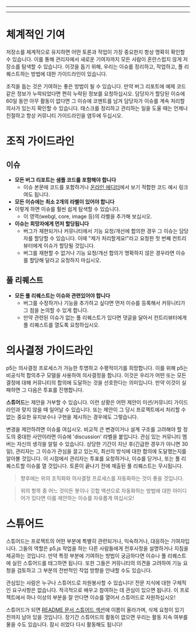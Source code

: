 
---

---
# 체계적인 기여
저장소를 체계적으로 유지하면 어떤 토론과 작업이 가장 중요한지 항상 명확히 확인할 수 있습니다. 이를 통해 관리자에서 새로운 기여자까지 모든 사람이 혼란스럽지 않게 저장소를 탐색할 수 있습니다. 이것을 돕기 위해, 우리는 이슈를 정리하고, 작업하고, 풀 리퀘스트하는 방법에 대한 가이드라인이 있습니다.

조직을 돕는 것은 기여하는 좋은 방법이 될 수 있습니다. 만약 버그 리포트에 예제 코드 같은 정보가 누락되었다면 편히 누락된 정보를 요청하십시오. 담당자가 할당된 이슈에 60일 동안 아무 활동이 없다면 그 이슈에 코멘트를 남겨 담당자가 이슈를 계속 처리할 의사가 있는지 확인할 수 있습니다. 태스크를 정리하고 관리하는 일을 도울 때는 언제나 친절하고 항상 커뮤니티 가이드라인을 염두에 두십시오.



# 조직 가이드라인

## 이슈
- **모든 버그 리포트는 샘플 코드를 포함해야 합니다**
  - 이슈 본문에 코드를 포함하거나 [온라인 에디터](editor.p5js.org)에서 보기 적합한 코드 예시 링크여도 됩니다.
- **모든 이슈에는 최소 2개의 라벨이 있어야 합니다**
- 이렇게 하면 이슈를 훨씬 쉽게 탐색할 수 있습니다. 
  - 이 영역(webgl, core, image 등)의 라벨을 추가해 보십시오. 
- **이슈는 희망자에게 먼저 할당됩니다**
  - 버그가 재현되거나 커뮤니티에서 기능 요청/개선에 합의한 경우 그 이슈는 담당자를 할당할 수 있습니다. 이때 "제가 처리할게요!"라고 요청한 첫 번째 컨트리뷰터에게 이슈가 할당될 것입니다.
  - 버그를 재현할 수 없거나 기능 요청/개선 합의가 명확하지 않은 경우라면 이슈를 할당해 달라고 요청하지 마십시오.

## 풀 리퀘스트
- **모든 풀 리퀘스트는 이슈와 관련있어야 합니다**
  - 버그를 수정하거나 기능을 추가하고 싶다면 먼저 이슈를 등록해서 커뮤니티가 그 점을 논의할 수 있게 합니다.
  - 만약 관련된 이슈가 없는 풀 리퀘스트가 있다면 댓글을 달아서 컨트리뷰터에게 풀 리퀘스트를 열도록 요청하십시오.



# 의사결정 가이드라인

p5는 의사결정 프로세스가 가능한 투명하고 수평적이기를 희망합니다. 이를 위해 p5는 비공식적 합의추구 모델을 사용하여 의사결정을 합니다. 이것은 우리가 어떤 또는 모든 결정에 대해 커뮤니티의 합의에 도달하는 것을 선호한다는 의미입니다. 만약 이것이 실패하면 그 다음은 투표를 진행합니다.

**스튜어드**는 제안을 거부할 수 있습니다. 이런 상황은 어떤 제안이 미션/커뮤니티 가이드라인과 맞지 않을 때 일어날 수 있습니다. 또는 제안이 그 당시 프로젝트에서 처리할 수 없는 중요한 유지보수나 구현을 제시하는 경우에도 그렇습니다.

변경을 제안하려면 이슈를 여십시오. 비교적 큰 변경이거나 설계 구조를 고려해야 할 정도의 중대한 사안이라면 이슈에 'discussion' 라벨을 붙입니다. 관심 있는 커뮤니티 멤버는 자신의 생각을 알릴 수 있습니다. 상당한 기간이 지난 후(긴급한 경우가 아니면 30일), 관리자는 그 이슈가 관심을 끌고 있는지, 최선의 방식에 대한 합의에 도달했는지를 알아볼 것입니다. 이 시점에서 관리자는 투표를 요청하거나, 이슈를 닫거나, 또는 풀 리퀘스트할 이슈를 열 것입니다. 토론이 끝나기 전에 제출된 풀 리퀘스트는 무시됩니다.

> 향후에는 위의 조직화와 의사결정 프로세스를 자동화하는 것이 좋을 것입니다.

> 위의 항목 중 어느 것이든 봇이나 깃헙 액션으로 자동화하는 방법에 대한 아이디어가 있다면 이를 제안하는 이슈를 자유롭게 여십시오! 



# 스튜어드

스튜어드는 프로젝트의 어떤 부분에 특별히 관련되거나, 익숙하거나, 대응하는 기여자입니다. 그들의 역할은 p5.js 작업을 하는 다른 사람들에게 전후사정을 설명하거나 지침을 제공하는 것입니다. 만약 특정 부분에 기여하는 방법이 궁금하다면 이슈나 풀 리퀘스트에 실린 스튜어드를 태그하면 됩니다. 또한 그들은 커뮤니티의 의견을 고려하여 기능 요청을 검토하고 그 부분의 전반적인 작업 방향을 안내할 수도 있습니다.

관심있는 사람은 누구나 스튜어드로 자원봉사할 수 있습니다! 전문 지식에 대한 구체적인 요구사항은 없습니다. 적극적으로 배우고 참여하는 데 관심이 있으면 됩니다. 이 프로젝트에서 하나 이상의 부분을 잘 안다면 이슈를 열어서 스튜어드로 자원하십시오!

스튜어드가 되면 [README 문서 스튜어드 섹션](https://github.com/processing/p5.js#stewards)에 이름이 올라가며, 삭제 요청이 있기 전까지 남아 있을 것입니다. 장기간 스튜어드의 활동이 없으면 우리는 활동 지속 여부를 물을 수도 있습니다. 잠시 쉬었다 다시 활동해도 됩니다!

  